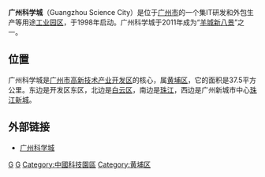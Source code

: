 {{unreferenced|time=2012-07-11T14:43:46+00:00}}
'''广州科学城'''（Guangzhou Science City）是位于[[广州市|广州市]]的一个集IT研发和外包生产等用途[[工业园区|工业园区]]，于1998年启动。广州科学城于2011年成为“[[羊城八景|羊城新八景]]”之一。

==位置==
广州科学城是[[广州市高新技术产业开发区|广州市高新技术产业开发区]]的核心，属[[黄埔区|黄埔区]]，它的面积是37.5平方公里。东边是开发区东区，北边是[[白云区_(广州市)|白云区]]，南边是[[珠江|珠江]]，西边是广州新城市中心[[珠江新城|珠江新城]]。

==外部链接==
* [https://web.archive.org/web/20170518182607/http://kexuecheng.com/ 广州科学城]

{{历代羊城八景}}

[[Category:原萝岗区|G]]
[[Category:羊城八景|G]]
[[Category:中國科技園區|Category:中國科技園區]]
[[Category:黄埔区|Category:黄埔区]]